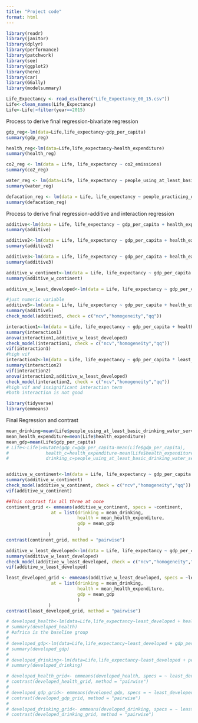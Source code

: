 ```yaml
---
title: "Project code"
format: html
---
```


```r
library(readr)
library(janitor)
library(dplyr)
library(performance)
library(patchwork)
library(see)
library(ggplot2)
library(here)
library(car)
library(GGally)
library(modelsummary)
```

```r
Life_Expectancy <- read_csv(here("Life_Expectancy_00_15.csv"))
Life<-clean_names(Life_Expectancy)
Life<-Life|>filter(year==2015)
```
Process to derive final regression-bivariate regression
```r
gdp_reg<-lm(data=Life,life_expectancy~gdp_per_capita)
summary(gdp_reg)

health_reg<-lm(data=Life,life_expectancy~health_expenditure)
summary(health_reg)

co2_reg <- lm(data = Life, life_expectancy ~ co2_emissions)
summary(co2_reg)

water_reg <- lm(data=Life, life_expectancy ~ people_using_at_least_basic_drinking_water_services)
summary(water_reg)

defacation_reg <- lm(data = Life, life_expectancy ~ people_practicing_open_defecation)
summary(defacation_reg)

```
Process to derive final regression-additive and interaction regression
```r
additive<-lm(data = Life, life_expectancy ~ gdp_per_capita + health_expenditure + co2_emissions + people_using_at_least_basic_drinking_water_services + people_practicing_open_defecation )
summary(additive)

additive2<-lm(data = Life, life_expectancy ~ gdp_per_capita + health_expenditure + co2_emissions + people_using_at_least_basic_drinking_water_services )
summary(additive2)

additive3<-lm(data = Life, life_expectancy ~ gdp_per_capita + health_expenditure + people_using_at_least_basic_drinking_water_services )
summary(additive3)
```

```r
additive_w_continent<-lm(data = Life, life_expectancy ~ gdp_per_capita + health_expenditure + people_using_at_least_basic_drinking_water_services+continent)
summary(additive_w_continent)

additive_w_least_developed<-lm(data = Life, life_expectancy ~ gdp_per_capita + health_expenditure + people_using_at_least_basic_drinking_water_services+least_developed)
```

```r
#just numeric variable
additive5<-lm(data = Life, life_expectancy ~ gdp_per_capita + health_expenditure + people_using_at_least_basic_drinking_water_services)
summary(additive5)
check_model(additive5, check = c("ncv","homogeneity","qq"))
```

```r
interaction1<-lm(data = Life, life_expectancy ~ gdp_per_capita + health_expenditure + people_using_at_least_basic_drinking_water_services *least_developed)
summary(interaction1)
anova(interaction1,additive_w_least_developed)
check_model(interaction1, check = c("ncv","homogeneity","qq"))
vif(interaction1) 
#high vif
interaction2<-lm(data = Life, life_expectancy ~ gdp_per_capita * least_developed+ health_expenditure + people_using_at_least_basic_drinking_water_services)
summary(interaction2)
vif(interaction2)
anova(interaction2,additive_w_least_developed)
check_model(interaction2, check = c("ncv","homogeneity","qq"))
#high vif and insignificant interaction term
#both interaction is not good 

```

```r
library(tidyverse)
library(emmeans)
```
Final Regression and contrast
```r
mean_drinking=mean(Life$people_using_at_least_basic_drinking_water_services)
mean_health_expenditure=mean(Life$health_expenditure)
mean_gdp=mean(Life$gdp_per_capita)
# Life<-Life|>mutate(gdp_c=gdp_per_capita-mean(Life$gdp_per_capita),
#              health_c=health_expenditure-mean(Life$health_expenditure),
#              drinking_c=people_using_at_least_basic_drinking_water_services-mean(Life$people_using_at_least_basic_drinking_water_services))


additive_w_continent<-lm(data = Life, life_expectancy ~ gdp_per_capita + health_expenditure + people_using_at_least_basic_drinking_water_services+continent)
summary(additive_w_continent)
check_model(additive_w_continent, check = c("ncv","homogeneity","qq"))
vif(additive_w_continent)
```

```r
##This contrast fix all three at once
continent_grid <- emmeans(additive_w_continent, specs = ~continent,
                 at = list(drinking = mean_drinking, 
                           health = mean_health_expenditure,
                           gdp = mean_gdp
                           )
                )
contrast(continent_grid, method = "pairwise")
```

```r
additive_w_least_developed<-lm(data = Life, life_expectancy ~ gdp_per_capita + health_expenditure + people_using_at_least_basic_drinking_water_services+least_developed)
summary(additive_w_least_developed)
check_model(additive_w_least_developed, check = c("ncv","homogeneity","qq"))
vif(additive_w_least_developed)
```

```r
least_developed_grid <- emmeans(additive_w_least_developed, specs = ~least_developed,
                 at = list(drinking = mean_drinking, 
                           health = mean_health_expenditure,
                           gdp = mean_gdp
                           )
                )
contrast(least_developed_grid, method = "pairwise")
```

```r
# developed_health<-lm(data=Life,life_expectancy~least_developed + health_expenditure)
# summary(developed_health)
# #africa is the baseline group
# 
# developed_gdp<-lm(data=Life,life_expectancy~least_developed + gdp_per_capita)
# summary(developed_gdp)
# 
# developed_drinking<-lm(data=Life,life_expectancy~least_developed + people_using_at_least_basic_drinking_water_services )
# summary(developed_drinking)
```

```r
# developed_health_grid<- emmeans(developed_health, specs = ~ least_developed,at =mean_health_expenditure)
# contrast(developed_health_grid, method = "pairwise")
# 
# developed_gdp_grid<- emmeans(developed_gdp, specs = ~ least_developed,at =mean_gdp)
# contrast(developed_gdp_grid, method = "pairwise")
# 
# developed_drinking_grid<- emmeans(developed_drinking, specs = ~ least_developed,at =mean_drinking)
# contrast(developed_drinking_grid, method = "pairwise")
```

